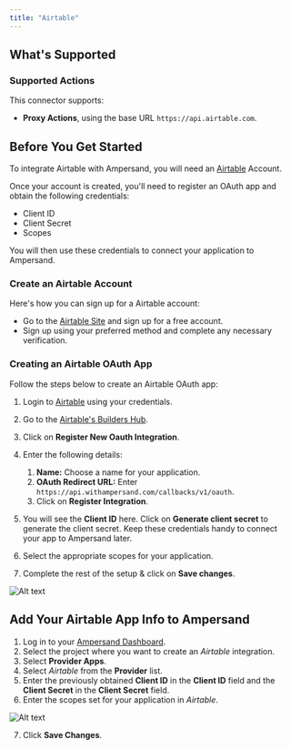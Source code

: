 ```yaml
---
title: "Airtable"
---
```


## What's Supported

### Supported Actions

This connector supports:

- **Proxy Actions**, using the base URL `https://api.airtable.com`.

## Before You Get Started

To integrate Airtable with Ampersand, you will need an [Airtable](https://airtable.com) Account.

Once your account is created, you'll need to register an OAuth app and obtain the following credentials:

- Client ID
- Client Secret
- Scopes

You will then use these credentials to connect your application to Ampersand.

### Create an Airtable Account

Here's how you can sign up for a Airtable account:

- Go to the [Airtable Site](https://airtable.com/signup) and sign up for a free account.
- Sign up using your preferred method and complete any necessary verification.

### Creating an Airtable OAuth App

Follow the steps below to create an Airtable OAuth app:

1. Login to [Airtable](https://airtable.com/login) using your credentials.
2. Go to the [Airtable's Builders Hub](https://airtable.com/create/oauth).
3. Click on **Register New Oauth Integration**.
4. Enter the following details:

   1. **Name:** Choose a name for your application.
   2. **OAuth Redirect URL:** Enter `https://api.withampersand.com/callbacks/v1/oauth`.
   3. Click on **Register Integration**.

5. You will see the **Client ID** here. Click on **Generate client secret** to generate the client secret. Keep these credentials handy to connect your app to Ampersand later.
6. Select the appropriate scopes for your application.
7. Complete the rest of the setup & click on **Save changes**.

![Alt text](/images/provider-guides/OAuth-airtable.gif)

## Add Your Airtable App Info to Ampersand

1. Log in to your [Ampersand Dashboard](https://dashboard.withampersand.com).
2. Select the project where you want to create an _Airtable_ integration.
3. Select **Provider Apps**.
4. Select _Airtable_ from the **Provider** list.
5. Enter the previously obtained **Client ID** in the **Client ID** field and the **Client Secret** in the **Client Secret** field.
6. Enter the scopes set for your application in _Airtable_.

![Alt text](/images/provider-guides/airtable-amp.gif)

7. Click **Save Changes**.
